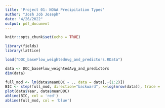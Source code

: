---
title: 'Project 01: NOAA Precipitation Types'
author: "Josh Job Joseph"
date: "4/26/2022"
output: pdf_document
---

```{r setup, include=FALSE}
knitr::opts_chunk$set(echo = TRUE)
```

```{r}
library(fields)
library(lattice)

load("DOC_baseFlow_weightedAvg_and_predictors.RData")

data <- DOC_baseFlow_weightedAvg_and_predictors
dim(data)


```

```{r}

full_mod <- lm(data$meanDOC ~ ., data = data[,-(1:2)])
BIC <- step(full_mod, direction="backward", k=log(nrow(data)), trace = 0)
plot(data$Year, data$meanDOC)
abline(BIC, col = 'red')
abline(full_mod, col = 'blue')
```